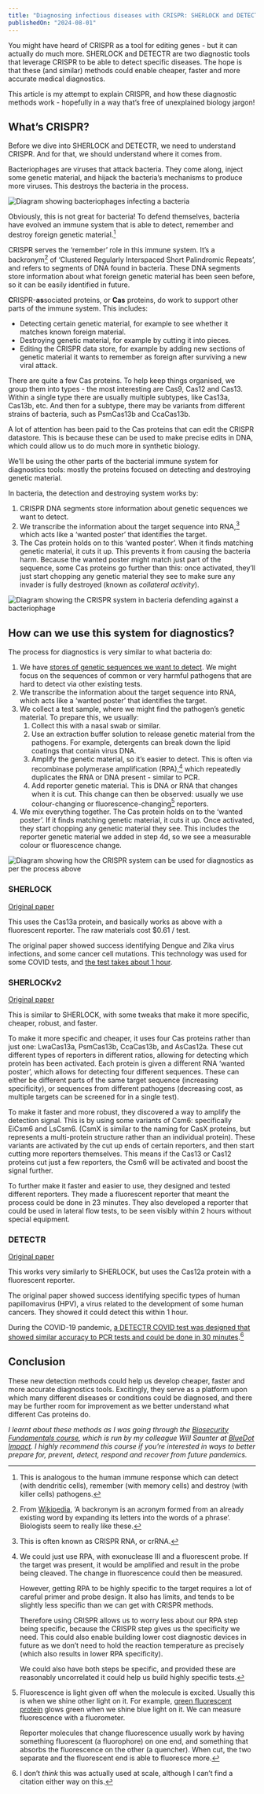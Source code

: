 ```yaml
---
title: "Diagnosing infectious diseases with CRISPR: SHERLOCK and DETECTR explained"
publishedOn: "2024-08-01"
---
```


You might have heard of CRISPR as a tool for editing genes - but it can actually do much more. SHERLOCK and DETECTR are two diagnostic tools that leverage CRISPR to be able to detect specific diseases. The hope is that these (and similar) methods could enable cheaper, faster and more accurate medical diagnostics.

This article is my attempt to explain CRISPR, and how these diagnostic methods work - hopefully in a way that’s free of unexplained biology jargon!

## What’s CRISPR?

Before we dive into SHERLOCK and DETECTR, we need to understand CRISPR. And for that, we should understand where it comes from.

Bacteriophages are viruses that attack bacteria. They come along, inject some genetic material, and hijack the bacteria’s mechanisms to produce more viruses. This destroys the bacteria in the process.

![Diagram showing bacteriophages infecting a bacteria](../../images/blog/crispr-diagnostics-intro/bacteriophage-lifecycle.svg)

Obviously, this is not great for bacteria! To defend themselves, bacteria have evolved an immune system that is able to detect, remember and destroy foreign genetic material.[^1]

CRISPR serves the ‘remember’ role in this immune system. It’s a backronym[^2] of ‘Clustered Regularly Interspaced Short Palindromic Repeats’, and refers to segments of DNA found in bacteria. These DNA segments store information about what foreign genetic material has been seen before, so it can be easily identified in future.

**C**RISPR-**as**sociated proteins, or **Cas** proteins, do work to support other parts of the immune system. This includes:

* Detecting certain genetic material, for example to see whether it matches known foreign material.
* Destroying genetic material, for example by cutting it into pieces.
* Editing the CRISPR data store, for example by adding new sections of genetic material it wants to remember as foreign after surviving a new viral attack.

There are quite a few Cas proteins. To help keep things organised, we group them into types - the most interesting are Cas9, Cas12 and Cas13. Within a single type there are usually multiple subtypes, like Cas13a, Cas13b, etc. And then for a subtype, there may be variants from different strains of bacteria, such as PsmCas13b and CcaCas13b.

A lot of attention has been paid to the Cas proteins that can edit the CRISPR datastore. This is because these can be used to make precise edits in DNA, which could allow us to do much more in synthetic biology.

We’ll be using the other parts of the bacterial immune system for diagnostics tools: mostly the proteins focused on detecting and destroying genetic material.

In bacteria, the detection and destroying system works by:
1. CRISPR DNA segments store information about genetic sequences we want to detect.
2. We transcribe the information about the target sequence into RNA,[^3] which acts like a ‘wanted poster’ that identifies the target.
3. The Cas protein holds on to this ‘wanted poster’. When it finds matching genetic material, it cuts it up. This prevents it from causing the bacteria harm. Because the wanted poster might match just part of the sequence, some Cas proteins go further than this: once activated, they’ll just start chopping any genetic material they see to make sure any invader is fully destroyed (known as _collateral activity_).

![Diagram showing the CRISPR system in bacteria defending against a bacteriophage](../../images/blog/crispr-diagnostics-intro/crispr-defence-system.svg)

## How can we use this system for diagnostics?

The process for diagnostics is very similar to what bacteria do:

1. We have [stores of genetic sequences we want to detect](https://www.ncbi.nlm.nih.gov/genbank/). We might focus on the sequences of common or very harmful pathogens that are hard to detect via other existing tests.
2. We transcribe the information about the target sequence into RNA, which acts like a ‘wanted poster’ that identifies the target.
3. We collect a test sample, where we might find the pathogen’s genetic material. To prepare this, we usually:
    1. Collect this with a nasal swab or similar.
    2. Use an extraction buffer solution to release genetic material from the pathogens. For example, detergents can break down the lipid coatings that contain virus DNA.
    3. Amplify the genetic material, so it’s easier to detect. This is often via recombinase polymerase amplification (RPA),[^4] which repeatedly duplicates the RNA or DNA present - similar to PCR.
    4. Add reporter genetic material. This is DNA or RNA that changes when it is cut. This change can then be observed: usually we use colour-changing or fluorescence-changing[^5] reporters.
4. We mix everything together. The Cas protein holds on to the ‘wanted poster’. If it finds matching genetic material, it cuts it up. Once activated, they start chopping any genetic material they see. This includes the reporter genetic material we added in step 4d, so we see a measurable colour or fluorescence change.

![Diagram showing how the CRISPR system can be used for diagnostics as per the process above](../../images/blog/crispr-diagnostics-intro/crispr-diagnostics.svg)

### SHERLOCK

[Original paper](https://www.science.org/doi/10.1126/science.aam9321)

This uses the Cas13a protein, and basically works as above with a fluorescent reporter. The raw materials cost $0.61 / test.

The original paper showed success identifying Dengue and Zika virus infections, and some cancer cell mutations. This technology was used for some COVID tests, and [the test takes about 1 hour](https://www.fda.gov/media/137746/download#page=4).

### SHERLOCKv2

[Original paper](https://www.science.org/doi/10.1126/science.aaq0179)

This is similar to SHERLOCK, with some tweaks that make it more specific, cheaper, robust, and faster.

To make it more specific and cheaper, it uses four Cas proteins rather than just one: LwaCas13a, PsmCas13b, CcaCas13b, and AsCas12a. These cut different types of reporters in different ratios, allowing for detecting which protein has been activated. Each protein is given a different RNA ‘wanted poster’, which allows for detecting four different sequences. These can either be different parts of the same target sequence (increasing specificity), or sequences from different pathogens (decreasing cost, as multiple targets can be screened for in a single test).

To make it faster and more robust, they discovered a way to amplify the detection signal. This is by using some variants of Csm6: specifically EiCsm6 and LsCsm6. (CsmX is similar to the naming for CasX proteins, but represents a multi-protein structure rather than an individual protein). These variants are activated by the cut up ends of certain reporters, and then start cutting more reporters themselves. This means if the Cas13 or Cas12 proteins cut just a few reporters, the Csm6 will be activated and boost the signal further.

To further make it faster and easier to use, they designed and tested different reporters. They made a fluorescent reporter that meant the process could be done in 23 minutes. They also developed a reporter that could be used in lateral flow tests, to be seen visibly within 2 hours without special equipment.

### DETECTR

[Original paper](https://www.science.org/doi/10.1126/science.aar6245)

This works very similarly to SHERLOCK, but uses the Cas12a protein with a fluorescent reporter.

The original paper showed success identifying specific types of human papillomavirus (HPV), a virus related to the development of some human cancers. They showed it could detect this within 1 hour.

During the COVID-19 pandemic, [a DETECTR COVID test was designed that showed similar accuracy to PCR tests and could be done in 30 minutes](https://www.ncbi.nlm.nih.gov/pmc/articles/PMC7239074/).[^6]

## Conclusion

These new detection methods could help us develop cheaper, faster and more accurate diagnostics tools. Excitingly, they serve as a platform upon which many different diseases or conditions could be diagnosed, and there may be further room for improvement as we better understand what different Cas proteins do.

_I learnt about these methods as I was going through the [Biosecurity Fundamentals course](https://biosecurityfundamentals.com/), which is run by my colleague Will Saunter at [BlueDot Impact](https://bluedot.org/). I highly recommend this course if you’re interested in ways to better prepare for, prevent, detect, respond and recover from future pandemics._

[^1]:
    This is analogous to the human immune response which can detect (with dendritic cells), remember (with memory cells) and destroy (with killer cells) pathogens.

[^2]:
    From [Wikipedia](https://en.wikipedia.org/wiki/Backronym), ‘A backronym is an acronym formed from an already existing word by expanding its letters into the words of a phrase’. Biologists seem to really like these.

[^3]:

    This is often known as CRISPR RNA, or crRNA.

[^4]:
    We could just use RPA, with exonuclease III and a fluorescent probe. If the target was present, it would be amplified and result in the probe being cleaved. The change in fluorescence could then be measured.
    
    However, getting RPA to be highly specific to the target requires a lot of careful primer and probe design. It also has limits, and tends to be slightly less specific than we can get with CRISPR methods.
    
    Therefore using CRISPR allows us to worry less about our RPA step being specific, because the CRISPR step gives us the specificity we need. This could also enable building lower cost diagnostic devices in future as we don’t need to hold the reaction temperature as precisely (which also results in lower RPA specificity).
    
    We could also have both steps be specific, and provided these are reasonably uncorrelated it could help us build highly specific tests.

[^5]:
    Fluorescence is light given off when the molecule is excited. Usually this is when we shine other light on it. For example, [green fluorescent protein](https://en.wikipedia.org/wiki/Green_fluorescent_protein) glows green when we shine blue light on it. We can measure fluorescence with a fluorometer.
    
    Reporter molecules that change fluorescence usually work by having something fluorescent (a fluorophore) on one end, and something that absorbs the fluorescence on the other (a quencher). When cut, the two separate and the fluorescent end is able to fluoresce more.

[^6]:
    I don’t _think_ this was actually used at scale, although I can’t find a citation either way on this.

